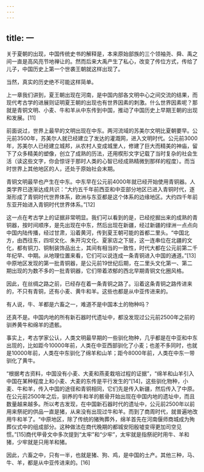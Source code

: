 ```yaml
---
---
---
```

title: 一
---



关于夏朝的出现，中国传统史书的解释是，本来原始部族的三个领袖尧、舜、禹之间一直是高风亮节地禅让的。然而后来大禹产生了私心，改变了传位方式，传给了儿子，中国历史上第一个世袭王朝就这样出现了。

当然，真实的历史绝不可能这样简单。

上一章我们讲到，夏王朝出现在河南，是中国内部各文明中心之间交流的结果，而现代考古学的进展则证明夏王朝的出现也有世界因素的刺激。什么世界因素呢？那就是青铜文明、小麦、牛和羊从中东传到中国，推动了中国历史上早期王朝的出现和发展。[11]

前面说过，世界上最早的文明出现在中东。两河流域的苏美尔文明比夏朝要早。公元前3500年，苏美尔人就已经建立了发达的灌溉网，进入文明时代。公元前3000年，苏美尔人已经建立城邦，从农村人变成城里人，修建了巨大而精美的神庙，留下了众多精美的塑像，创立了成熟的历法，还用楔形文字记载了当时复杂的社会生活（读这些文字，你会惊讶于那时人类的心智已经成熟精微到那样的程度）。而当时世界上其他地区的人，还处于原始社会末期。

青铜文明最早也产生在中东。中东早在公元前4000年就已经开始使用青铜器。人类学界已逐渐达成共识：“大约五千年前西亚和中亚部分地区已进入青铜时代，逐渐形成了青铜时代世界体系，欧洲与东亚都是这个体系的边缘地区。大约四千年前东亚开始进入青铜时代世界体系。”[12]

这一点在考古学上的证据非常明显。我们可以看到的是，已经挖掘出来的成熟的青铜器，按时间顺序，是先出现在中东，然后出现在新疆，经过新疆的绿洲一点点向中国内陆传播，经过甘肃，沿着黄河，传到夏王朝可能的首都二里头。“中国北方，由西往东，四坝文化、朱开沟文化、夏家店之下层，这一连串位在北疆的文化，都有铜刀、铜制装饰品出土，其间有相当的一致性，时代大都在公元前第二千年纪早、中期。从地理位置来看，它们可以说连成一条青铜进入中国的通道。”[13]中原地区发现的第一批青铜器，是公元前19世纪后期，在二里头文化第一、第二期出现的为数不多的一批青铜器，它们带着浓郁的西北早期青铜文化圈风格。

因此，在丝绸之路之前，已经存在着一条青铜之路了。沿着这条青铜之路传进来的，不只有青铜，还有小麦、黄牛和羊。这些也都是从中亚传进来的。

有人说，牛、羊都是六畜之一，难道不是中国本土的物种吗？

还真不是。中国内地的所有新石器时代遗址中，都没发现过公元前2500年之前的驯养黄牛和绵羊的遗骸。

事实上，考古学家公认，人类文明最早期的一些驯化物种，几乎都是在中亚和中东出现的，比如距今10000年前，人类在中亚西部驯化了小麦；也差不多同时，也就是10000年前，人类在中东驯化了绵羊和山羊；距今8000年前，人类在中东一带驯化了黄牛。

“根据考古资料，中国没有小麦、大麦和燕麦栽培过程的证据”，“绵羊和山羊引入中国在某种程度上和小麦、大麦的东传是平行发生的”[14]，这些驯化物种，小麦、牛和羊，传入中国的途径和青铜相同，它们先是传入新疆，然后传入了中原。在公元前2500年之后，驯养的牛和羊的骸骨开始出现在中国内地的遗址中，而且数量越来越多。所以考古发现，在中国新石器时代的遗址中，公元前2500年以前用来祭祀的供品一直是猪，从来没有出现过牛和羊。而到了商周时代，就普遍地改用牛和羊了。“中原地区，除了传统的猪殉葬外，绵羊首先在河南偃师商城成为殉葬仪式中的组成部分。这种做法在商代晚期的都城安阳殷墟变得更加司空见惯。”[15]商代甲骨文中多次提到“太牢”和“少牢”，太牢就是指祭祀时用牛、羊和猪，少牢就是只用羊和猪。

因此，六畜之中，只有一半，也就是猪、狗、鸡，是中国的土产。其他三种，马、牛、羊，都是从中亚传进来的。[16]